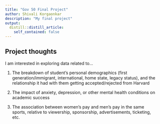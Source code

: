 ```yaml
---
title: "Gov 50 Final Project"
author: Shivali Korgaonkar
description: "My final project"
output:
  distill::distill_article:
    self_contained: false
---
```




## Project thoughts

I am interested in exploring data related to...

1. The breakdown of student's personal demographics (first generation/immigrant, international, home state, legacy status), and the relationship it had with them getting accepted/rejected from Harvard

2. The impact of anxiety, depression, or other mental health conditions on academic success

3. The association between women's pay and men's pay in the same sports, relative to viewership, sponsorship, advertisements, ticketing, etc.

